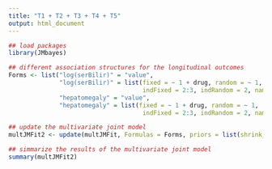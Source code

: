 ```yaml
---
title: "T1 + T2 + T3 + T4 + T5"
output: html_document
---
```





```r

## load packages
library(JMbayes)

## different association structures for the longitudinal outcomes
Forms <- list("log(serBilir)" = "value",
              "log(serBilir)" = list(fixed = ~ 1 + drug, random = ~ 1,
                                     indFixed = 2:3, indRandom = 2, name = "slope"),
              "hepatomegaly" = "value",
              "hepatomegaly" = list(fixed = ~ 1 + drug, random = ~ 1,
                                     indFixed = 2:3, indRandom = 2, name = "slope"))

## update the multivariate joint model
multJMFit2 <- update(multJMFit, Formulas = Forms, priors = list(shrink_alphas = TRUE))

## simmarize the results of the multivariate joint model
summary(multJMFit2)

```
